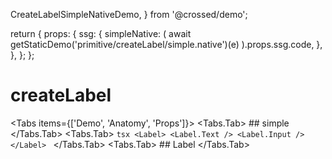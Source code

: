   CreateLabelSimpleNativeDemo,
} from '@crossed/demo';

  return {
    props: {
      ssg: {
        simpleNative: (
          await getStaticDemo('primitive/createLabel/simple.native')(e)
        ).props.ssg.code,
      },
    },
  };
};

# createLabel

<Tabs items={['Demo', 'Anatomy', 'Props']}>
  <Tabs.Tab>
    ## simple
    <CodeDemo Demo={CreateLabelSimpleNativeDemo} name="simpleNative" />
  </Tabs.Tab>
  <Tabs.Tab>
    ```tsx
    <Label>
      <Label.Text />
      <Label.Input />
    </Label>
    ```
  </Tabs.Tab>
  <Tabs.Tab>
    ## Label
    <Table props={[]} />
  </Tabs.Tab>
</Tabs>
